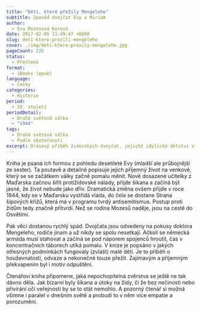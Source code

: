 ```yaml
---
title: "Děti, které přežily Mengeleho"
subtitle: Zpověď dvojčat Evy a Miriam
author:
  - Eva Mozesová Korová
date: 2017-02-05 11:49:47 +0800
slug: deti-ktere-prezili-mengeleho
cover: ./img/deti-ktere-prezily-mengeleho.jpg
pageCount: 225
status:
  - Přečtené
format:
  - iBooks (epub)
language:
  - Česky
categories:
  - Historie
period:
  - 20. století
periodDetail:
  - Druhá světová válka
  - "1944"
tags:
  - Druhá světová válka
  - Podle skutečnosti
excerpt: Drásavý příběh židovských dvojčat, jejichž idylické dětství v Rumunské vesničce přerval Hitlerův nástup k moci.
---
```


Kniha je psaná ich formou z pohledu desetileté Evy (mladší ale průbojnější ze sester). Ta poutavě a detailně popisuje jejich příjemný život na venkově, který se se začátkem války začně pomalu měnit. Nově dosazené učitelky z Maďarska začnou šířit protižidovské nálady, přijde šikana a začíná být jasné, že život nebude jako dřív. Dramatická změna ovšem přijde v roce 1944, kdy se v Maďarsku vystřídá vláda, do čela se dostane Strana šípových křížů, která má v programu tvrdý antisemitismus. Postup proti židům tedy značně přitvrdí. Než se rodina Mozesů naděje, jsou na cestě do Osvětimi.

Pak věci dostanou rychlý spád. Dvojčata jsou odvedeny na pokusy doktora Mengeleho, rodiče jinam a už nikdy se spolu nesetkají. Ačkoli se německá armáda musí stahovat a začíná se pod náporem spojenců hroutit, čas v koncentračních táborech utíká pomalu. V knize je popsáno v jakých otřesných podmínkách fungovaly (zvlášt) malé děti. Je to příběh o houževnatosti, odvaze a nekonečné touze přežít. Zajímavým a příjemným překvapením byl i motiv odpuštění.

Čtenářovi kniha připomene, jaká nepochopitelná zvěrstva se ještě ne tak dávno děla. Jak bizarní byly šikana a útoky na židy, či že bez nečinosti nebo přivírání očí veřejnosti by se to stát nemohlo. A pozorný čtenář si možná všimne i paralel v dnešním světě a probudí to v něm více empatie a porozumění.
